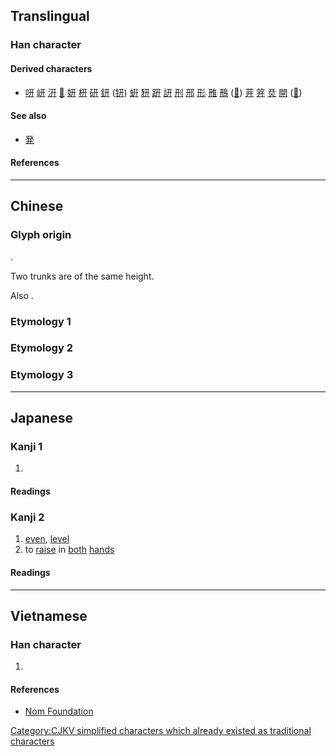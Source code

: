 {{also|開|丹|井|幵|并}}
{{character info}}
==Translingual==
{{stroke order|type=animate}}
{{stroke order|strokes=4}}

===Han character===
{{Han char|rn=55|rad=廾|as=01|sn=4|four=|canj=MT|ids=⿱一廾}}

====Derived characters====
* [[咞]] [[岍]] [[汧]] [[𤜵]] [[妍]] [[枅]] [[研]] [[鈃]] ([[钘]]) [[蚈]] [[豜]] [[趼]] [[訮]] [[刑]] [[邢]] [[形]] [[雃]] [[鳽]] ([[𫛚]]) [[茾]] [[笄]] [[烎]] [[開]] ([[𫔭]])

====See also====
* {{l|mul|元}} [[発]] {{qualifier|graphically similar}}

====References====
{{Han ref|kx=0353.101|hdz=10514.030|uh=5F00}}

[[Category:CJKV simplified characters which already existed as traditional characters]]

----

==Chinese==

===Glyph origin===
{{Han etym}}
{{Han compound|干|干|t2=trunk|ls=ic}}.

Two trunks are of the same height.

Also {{Han simp|開|f=門|t=&nbsp;}}.

===Etymology 1===
{{zh-see|幵|v}}

===Etymology 2===
{{zh-see|開|s}}

===Etymology 3===
{{zh-see|亓|v}}

----

==Japanese==

===Kanji 1===
{{ja-kanji|grade=|rs=廾01}}

# {{alternative form of|ja|開}}

====Readings====
{{ja-readings
|goon=かい, け
|kanon=かい
|kun=ひら-く, ひら-ける, あ-ける, あ-く
|nanori=さく, はる, はるき, ひら, ひらかす, ひらき, ひらく
}}

===Kanji 2===
{{ja-kanji forms|开|幵}}
{{ja-kanji|grade=|rs=廾01|kyu=幵}}

# [[even]], [[level]]
# to [[raise]] in [[both]] [[hand]]s

====Readings====
{{ja-readings
|on=けん
|kun=たいらか
}}

----

==Vietnamese==

===Han character===
{{vi-readings|rs=廾01|reading=khai}}

# {{rfdef|vi|sort=廾01}}

====References====
* [http://nomfoundation.org/common/nom_details.php?codepoint=5f00 Nom Foundation]